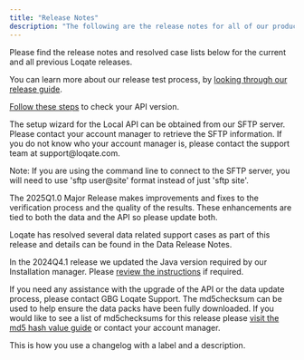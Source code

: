 ```yaml
---
title: "Release Notes"
description: "The following are the release notes for all of our products"
---
```


Please find the release notes and resolved case lists below for the current and all previous Loqate releases. 

You can learn more about our release test process, by [looking through our release guide](https://support.loqate.com/release-test-plan/).

[Follow these steps](https://support.loqate.com/how-to-obtain-version-information) to check your API version.

<Update label="2025 Q1" description="API Major release and 202501 Data release Notes">
  The setup wizard for the Local API can be obtained from our SFTP server. Please contact your account manager to retrieve the SFTP information. If you do not know who your account manager is, please contact the support team at support@loqate.com.

<Note>Note: If you are using the command line to connect to the SFTP server, you will need to use 'sftp user@site' format instead of just 'sftp site'.</Note>

The 2025Q1.0 Major Release makes improvements and fixes to the verification process
and the quality of the results. These enhancements are tied to both the data and
the API so please update both.

Loqate has resolved several data related support cases as part of this release and details can be found in the Data Release Notes.

<Info>In the 2024Q4.1 release we updated the Java version required by our Installation manager. Please [review the instructions](https://support.loqate.com/installers/data-installation-and-update-process/) if required.</Info>

If you need any assistance with the upgrade of the API or the data update process, please contact GBG Loqate Support. The md5checksum can be used to help ensure the data packs have been fully downloaded. If you would like to see a list of md5checksums for this release please [visit the md5 hash value guide](https://support.loqate.com/md5-hash-values-guide/) or contact your account manager.

</Update>
<Update label="2024-10-11" description="v0.1.0">
  This is how you use a changelog with a label and a description.
</Update>
